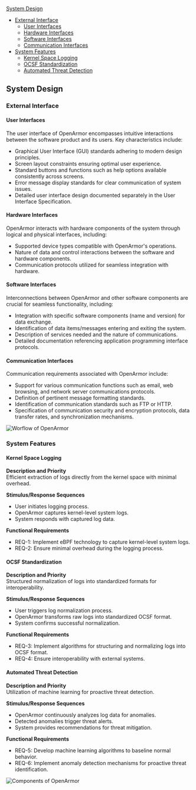 [System Design](#system-design)

- [External Interface](#external-interface)
  - [User Interfaces](#user-interfaces)
  - [Hardware Interfaces](#hardware-interfaces)
  - [Software Interfaces](#software-interfaces)
  - [Communication Interfaces](#communication-interfaces)
- [System Features](#system-features)
  - [Kernel Space Logging](#kernel-space-logging)
  - [OCSF Standardization](#ocsf-standardization)
  - [Automated Threat Detection](#automated-threat-detection)

## System Design

### External Interface

#### User Interfaces

The user interface of OpenArmor encompasses intuitive interactions between the software product and its users. Key characteristics include:

- Graphical User Interface (GUI) standards adhering to modern design principles.
- Screen layout constraints ensuring optimal user experience.
- Standard buttons and functions such as help options available consistently across screens.
- Error message display standards for clear communication of system issues.
- Detailed user interface design documented separately in the User Interface Specification.

#### Hardware Interfaces

OpenArmor interacts with hardware components of the system through logical and physical interfaces, including:

- Supported device types compatible with OpenArmor's operations.
- Nature of data and control interactions between the software and hardware components.
- Communication protocols utilized for seamless integration with hardware.

#### Software Interfaces

Interconnections between OpenArmor and other software components are crucial for seamless functionality, including:

- Integration with specific software components (name and version) for data exchange.
- Identification of data items/messages entering and exiting the system.
- Description of services needed and the nature of communications.
- Detailed documentation referencing application programming interface protocols.

#### Communication Interfaces

Communication requirements associated with OpenArmor include:

- Support for various communication functions such as email, web browsing, and network server communications protocols.
- Definition of pertinent message formatting standards.
- Identification of communication standards such as FTP or HTTP.
- Specification of communication security and encryption protocols, data transfer rates, and synchronization mechanisms.

![Worflow of OpenArmor](./assets/images/communication.png)

### System Features

#### Kernel Space Logging

**Description and Priority**  
Efficient extraction of logs directly from the kernel space with minimal overhead.

**Stimulus/Response Sequences**

- User initiates logging process.
- OpenArmor captures kernel-level system logs.
- System responds with captured log data.

**Functional Requirements**

- REQ-1: Implement eBPF technology to capture kernel-level system logs.
- REQ-2: Ensure minimal overhead during the logging process.

#### OCSF Standardization

**Description and Priority**  
Structured normalization of logs into standardized formats for interoperability.

**Stimulus/Response Sequences**

- User triggers log normalization process.
- OpenArmor transforms raw logs into standardized OCSF format.
- System confirms successful normalization.

**Functional Requirements**

- REQ-3: Implement algorithms for structuring and normalizing logs into OCSF format.
- REQ-4: Ensure interoperability with external systems.

#### Automated Threat Detection

**Description and Priority**  
Utilization of machine learning for proactive threat detection.

**Stimulus/Response Sequences**

- OpenArmor continuously analyzes log data for anomalies.
- Detected anomalies trigger threat alerts.
- System provides recommendations for threat mitigation.

**Functional Requirements**

- REQ-5: Develop machine learning algorithms to baseline normal behavior.
- REQ-6: Implement anomaly detection mechanisms for proactive threat identification.

![Components of OpenArmor](./assets/images/working-part.png)
